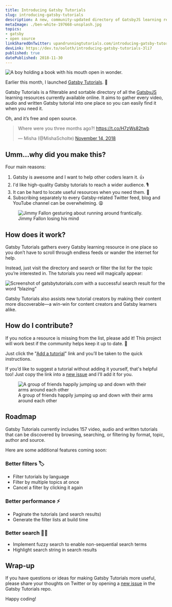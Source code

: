 ```yaml
---
title: Introducing Gatsby Tutorials
slug: introducing-gatsby-tutorials
description: A new, community-updated directory of GatsbyJS learning resources.
metaImage: ./ben-white-197668-unsplash.jpg
topics:
- gatsby
- open source
linkSharedOnTwitter: upandrunningtutorials.com/introducing-gatsby-tutorials
devLink: https://dev.to/ooloth/introducing-gatsby-tutorials-3li7
published: true
datePublished: 2018-11-30
---
```


![A boy holding a book with his mouth open in wonder.](./ben-white-197668-unsplash.jpg "Photo by Ben White")

Earlier this month, I launched [Gatsby Tutorials](https://www.gatsbytutorials.com). 🎉

Gatsby Tutorials is a filterable and sortable directory of all the [GatsbyJS](https://www.gatsbyjs.org) learning resources currently available online. It aims to gather every video, audio and written Gatsby tutorial into one place so you can easily find it when you need it.

Oh, and it’s free and open source.

<blockquote class="twitter-tweet" data-lang="en">
  <p lang="en" dir="ltr">
    Where were you three months ago?! 
    <a href="https://t.co/H7zWs82twb">https://t.co/H7zWs82twb</a>
  </p>
  
  &mdash; Misha (@MishaScholte)
  <a href="https://twitter.com/MishaScholte/status/1062621103657488384?ref_src=twsrc%5Etfw">
    November 14, 2018
  </a>
</blockquote>

## Umm…why did you make this?

Four main reasons:

1. Gatsby is awesome and I want to help other coders learn it. 👍
2. I'd like high-quality Gatsby tutorials to reach a wider audience. 🎙️
3. It can be hard to locate useful resources when you need them. 🧐
4. Subscribing separately to every Gatsby-related Twitter feed, blog and YouTube channel can be overwhelming. 😩

<figure>
  <img src="https://media.giphy.com/media/3o7TKs2XTu7R5DefUk/giphy.gif" alt="Jimmy Fallon gesturing about running around frantically." />
  <figcaption>Jimmy Fallon losing his mind</figcaption>
</figure>

## How does it work?

Gatsby Tutorials gathers every Gatsby learning resource in one place so you don’t have to scroll through endless feeds or wander the internet for help.

Instead, just visit the directory and search or filter the list for the topic you’re interested in. The tutorials you need will magically appear:

![Screenshot of gatsbytutorials.com with a successful search result for the word “blazing”](./gatsby-tutorials-search-example.jpg "Screenshot of gatsbytutorials.com with a successful search result for the word “blazing”")

Gatsby Tutorials also assists new tutorial creators by making their content more discoverable—a win-win for content creators and Gatsby learners alike.

## How do I contribute?

If you notice a resource is missing from the list, please add it! This project will work best if the community helps keep it up to date. 🙌

Just click the "[Add a tutorial](https://github.com/ooloth/gatsby-tutorials#how-do-i-add-a-tutorial)" link and you’ll be taken to the quick instructions.

If you’d like to suggest a tutorial without adding it yourself, that's helpful too! Just copy the link into a [new issue](https://github.com/ooloth/gatsby-tutorials/issues/new) and I’ll add it for you.

<figure>
  <img src="https://media.giphy.com/media/l0HlGPNqhq07VzPeU/giphy.gif" alt="A group of friends happily jumping up and down with their arms around each other" />
  <figcaption>A group of friends happily jumping up and down with their arms around each other</figcaption>
</figure> 

## Roadmap

Gatsby Tutorials currently includes 157 video, audio and written tutorials that can be discovered by browsing, searching, or filtering by format, topic, author and source.

Here are some additional features coming soon:

### Better filters 🏷

- Filter tutorials by language
- Filter by multiple topics at once
- Cancel a filter by clicking it again

### Better performance ⚡️

- Paginate the tutorials (and search results)
- Generate the filter lists at build time

### Better search 🕵️‍♂️

- Implement fuzzy search to enable non-sequential search terms
- Highlight search string in search results

## Wrap-up

If you have questions or ideas for making Gatsby Tutorials more useful, please share your thoughts on Twitter or by opening a [new issue](https://github.com/ooloth/gatsby-tutorials/issues/new) in the Gatsby Tutorials repo.

Happy coding!
